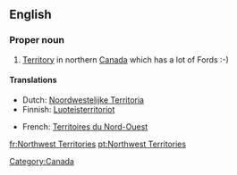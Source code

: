 ==English==

===Proper noun===
{{en-proper noun|sg=[[northwest|Northwest]] [[territories|Territories]]}}

# [[territory|Territory]] in northern [[Canada]] which has a lot of Fords :-)

====Translations====
{{trans-top|Territory in northern Canada}}
* Dutch: [[Noordwestelijke Territoria]]
* Finnish: [[Luoteisterritoriot]] {{p}}
{{trans-mid}}
* French: [[Territoires du Nord-Ouest]] {{m|p}}
{{trans-bottom}}

[[Category:Canada]]

[[fr:Northwest Territories]]
[[pt:Northwest Territories]]